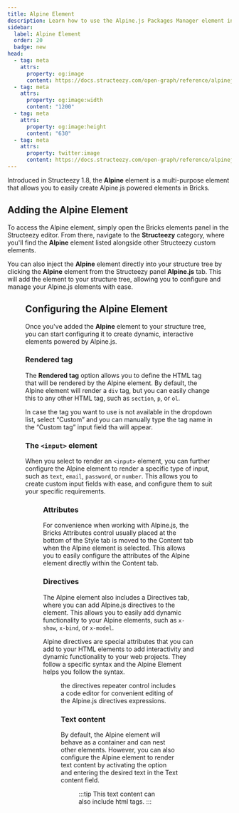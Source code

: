 ```yaml
---
title: Alpine Element
description: Learn how to use the Alpine.js Packages Manager element in Structeezy.
sidebar:
  label: Alpine Element
  order: 20
  badge: new
head:
  - tag: meta
    attrs:
      property: og:image
      content: https://docs.structeezy.com/open-graph/reference/alpinejs/alpine-element.png
  - tag: meta
    attrs:
      property: og:image:width
      content: "1200"
  - tag: meta
    attrs:
      property: og:image:height
      content: "630"
  - tag: meta
    attrs:
      property: twitter:image
      content: https://docs.structeezy.com/open-graph/reference/alpinejs/alpine-element.png
---
```


Introduced in Structeezy 1.8, the **Alpine** element is a multi-purpose element that allows you to easily create Alpine.js powered elements in Bricks.

## Adding the Alpine Element

To access the Alpine element, simply open the Bricks elements panel in the Structeezy editor. From there, navigate to the **Structeezy** category, where you'll find the **Alpine** element listed alongside other Structeezy custom elements.

You can also inject the **Alpine** element directly into your structure tree by clicking the **Alpine** element from the Structeezy panel **Alpine.js** tab. This will add the element to your structure tree, allowing you to configure and manage your Alpine.js elements with ease.

<Figure src={location} alt="" width="900" caption="Different ways to insert the Alpine element in Bricks editor."/>

## Configuring the Alpine Element

Once you've added the **Alpine** element to your structure tree, you can start configuring it to create dynamic, interactive elements powered by Alpine.js.

### Rendered tag

The **Rendered tag** option allows you to define the HTML tag that will be rendered by the Alpine element. By default, the Alpine element will render a `div` tag, but you can easily change this to any other HTML tag, such as `section`, `p`, or `ol`.

In case the tag you want to use is not available in the dropdown list, select “Custom” and you can manually type the tag name in the “Custom tag” input field tha will appear.

### The `<input>` element

When you select to render an `<input>` element, you can further configure the Alpine element to render a specific type of input, such as `text`, `email`, `password`, or `number`. This allows you to create custom input fields with ease, and configure them to suit your specific requirements.

<Figure src={input} alt="" width="900" caption="Configuring an input element of type “range”"/>

### Attributes

For convenience when working with Alpine.js, the Bricks Attributes control usually placed at the bottom of the Style tab is moved to the Content tab when the Alpine element is selected. This allows you to easily configure the attributes of the Alpine element directly within the Content tab.

### Directives

The Alpine element also includes a Directives tab, where you can add Alpine.js directives to the element. This allows you to easily add dynamic functionality to your Alpine elements, such as `x-show`, `x-bind`, or `x-model`.

Alpine directives are special attributes that you can add to your HTML elements to add interactivity and dynamic functionality to your web projects. They follow a specific syntax and the Alpine Element helps you follow the syntax.

<Figure src={directive} alt="" width="900" caption="A directive to log to the console when the user clicks outside of the element"/>

the directives repeater control includes a code editor for convenient editing of the Alpine.js directives expressions.

### Text content

By default, the Alpine element will behave as a container and can nest other elements. However, you can also configure the Alpine element to render text content by activating the option and entering the desired text in the Text content field.

<Figure src={text} alt="" width="900" caption="A directive to log to the console when the user clicks outside of the element"/>

:::tip
This text content can also include html tags.
:::
